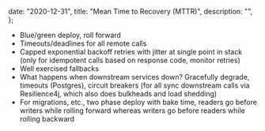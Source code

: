 
  date: "2020-12-31",
  title: "Mean Time to Recovery (MTTR)",
  description: "",
};


- Blue/green deploy, roll forward
- Timeouts/deadlines for all remote calls
- Capped exponential backoff retries with jitter at single point in stack (only for idempotent calls based on response code, monitor retries)
- Well exercised fallbacks
- What happens when downstream services down? Gracefully degrade, timeouts (Postgres), circuit breakers (for all sync downstream calls via Resilience4j, which also does bulkheads and load shedding)
- For migrations, etc., two phase deploy with bake time, readers go before writers while rolling forward whereas writers go before readers while rolling backward
